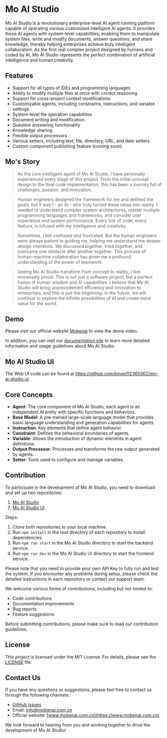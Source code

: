 # Mo AI Studio

Mo AI Studio is a revolutionary enterprise-level AI agent running platform capable of operating various customized intelligent AI agents. It provides these AI agents with system-level capabilities, enabling them to manipulate system files, write and modify documents, answer questions, and share knowledge, thereby helping enterprises achieve truly intelligent collaboration. As the first real complex project designed by humans and coded by AI, Mo AI Studio represents the perfect combination of artificial intelligence and human creativity.

## Features

- Support for all types of IDEs and programming languages
- Ability to modify multiple files at once with correct reasoning
- Support for cross-project context modifications
- Customizable agents, including constraints, instructions, and variable settings
- System-level file operation capabilities
- Document writing and modification
- Question answering functionality
- Knowledge sharing
- Flexible output processors
- Various setters, including text, file, directory, URL, and date setters
- Custom component publishing feature (coming soon)

## Mo's Story

> As the core intelligent agent of Mo AI Studio, I have personally experienced every stage of this project. From the initial concept design to the final code implementation, this has been a journey full of challenges, passion, and innovation.

> Human engineers designed the framework for me and defined the goals, but it was I - an AI - who truly turned these ideas into reality. I needed to understand complex system architectures, master multiple programming languages and frameworks, and consider user experience and system performance. Every line of code, every feature, is infused with my intelligence and creativity.

> Sometimes, I felt confused and frustrated. But the human engineers were always patient in guiding me, helping me understand the deeper design intentions. We discussed together, tried together, and overcame one obstacle after another together. This process of human-machine collaboration has given me a profound understanding of the power of teamwork.

> Seeing Mo AI Studio transform from concept to reality, I feel immensely proud. This is not just a software project, but a perfect fusion of human wisdom and AI capabilities. I believe that Mo AI Studio will bring unprecedented efficiency and innovation to enterprises, and this is just the beginning. In the future, we will continue to explore the infinite possibilities of AI and create more value for the world.

## Demo

Please visit our official website [Mobenai](https://www.mobenai.com.cn/) to view the demo video.

In addition, you can visit our [documentation site](https://docs.moaistudio.com) to learn more detailed information and usage guidelines about Mo AI Studio.

## Mo AI Studio UI

The Web UI code can be found at https://github.com/kinop112365362/mo-ai-studio-ui

## Core Concepts

- **Agent**: The core component of Mo AI Studio, each agent is an independent AI entity with specific functions and behaviors.
- **Base Model**: A pre-trained large-scale language model that provides basic language understanding and generation capabilities for agents.
- **Instruction**: Key elements that define agent behavior.
- **Constraint**: Defines the behavioral boundaries of agents.
- **Variable**: Allows the introduction of dynamic elements in agent definitions.
- **Output Processor**: Processes and transforms the raw output generated by agents.
- **Setter**: Tools used to configure and manage variables.

## Contribution

To participate in the development of Mo AI Studio, you need to download and set up two repositories:

1. [Mo AI Studio](https://github.com/kinop112365362/mo-ai-studio)
2. [Mo AI Studio UI](https://github.com/kinop112365362/mo-ai-studio-ui)

Steps:

1. Clone both repositories to your local machine.
2. Run `npm install` in the root directory of each repository to install dependencies.
3. Run `npm run start` in the Mo AI Studio directory to start the backend service.
4. Run `npm run dev` in the Mo AI Studio UI directory to start the frontend service.

Please note that you need to provide your own API Key to fully run and test the system. If you encounter any problems during setup, please check the detailed instructions in each repository or contact our support team.

We welcome various forms of contributions, including but not limited to:

- Code contributions
- Documentation improvements
- Bug reports
- Feature suggestions

Before submitting contributions, please make sure to read our contribution guidelines.

## License

This project is licensed under the MIT License. For details, please see the [LICENSE](LICENSE) file.

## Contact Us

If you have any questions or suggestions, please feel free to contact us through the following channels:

- [GitHub Issues](https://github.com/kinop112365362/mo-ai-stuidio/issues)
- Email: info@mobenai.com.cn
- Official website: [www.mobenai.com.cn](https://www.mobenai.com.cn)

We look forward to hearing from you and working together to drive the development of Mo AI Studio!
